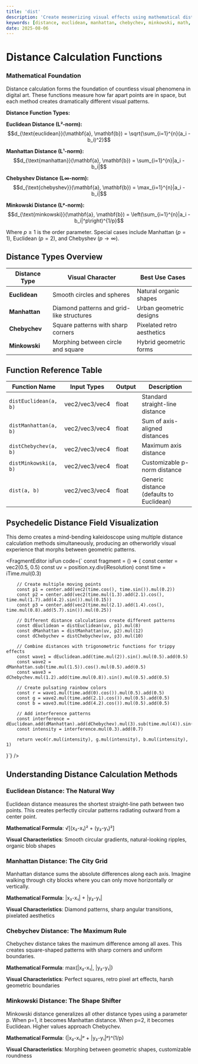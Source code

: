 ```yaml
---
title: 'dist'
description: 'Create mesmerizing visual effects using mathematical distance calculations between points in space'
keywords: [distance, euclidean, manhattan, chebychev, minkowski, math, visual-effects, generative-art]
date: 2025-08-06
---
```



# Distance Calculation Functions

### Mathematical Foundation

Distance calculation forms the foundation of countless visual phenomena in digital art. These functions measure how far apart points are in space, but each method creates dramatically different visual patterns.

**Distance Function Types:**

**Euclidean Distance (L²-norm):**
$$d_{\text{euclidean}}(\mathbf{a}, \mathbf{b}) = \sqrt{\sum_{i=1}^{n}(a_i - b_i)^2}$$

**Manhattan Distance (L¹-norm):**
$$d_{\text{manhattan}}(\mathbf{a}, \mathbf{b}) = \sum_{i=1}^{n}|a_i - b_i|$$

**Chebyshev Distance (L∞-norm):**
$$d_{\text{chebyshev}}(\mathbf{a}, \mathbf{b}) = \max_{i=1}^{n}|a_i - b_i|$$

**Minkowski Distance (Lᵖ-norm):**
$$d_{\text{minkowski}}(\mathbf{a}, \mathbf{b}) = \left(\sum_{i=1}^{n}|a_i - b_i|^p\right)^{1/p}$$

Where $p \geq 1$ is the order parameter. Special cases include Manhattan ($p=1$), Euclidean ($p=2$), and Chebyshev ($p \to \infty$).

## Distance Types Overview

| Distance Type | Visual Character                          | Best Use Cases             |
| ------------- | ----------------------------------------- | -------------------------- |
| **Euclidean** | Smooth circles and spheres                | Natural organic shapes     |
| **Manhattan** | Diamond patterns and grid-like structures | Urban geometric designs    |
| **Chebychev** | Square patterns with sharp corners        | Pixelated retro aesthetics |
| **Minkowski** | Morphing between circle and square        | Hybrid geometric forms     |

## Function Reference Table

| Function Name         | Input Types    | Output | Description                              |
| --------------------- | -------------- | ------ | ---------------------------------------- |
| `distEuclidean(a, b)` | vec2/vec3/vec4 | float  | Standard straight-line distance          |
| `distManhattan(a, b)` | vec2/vec3/vec4 | float  | Sum of axis-aligned distances            |
| `distChebychev(a, b)` | vec2/vec3/vec4 | float  | Maximum axis distance                    |
| `distMinkowski(a, b)` | vec2/vec3/vec4 | float  | Customizable p-norm distance             |
| `dist(a, b)`          | vec2/vec3/vec4 | float  | Generic distance (defaults to Euclidean) |

## Psychedelic Distance Field Visualization

This demo creates a mind-bending kaleidoscope using multiple distance calculation methods simultaneously, producing an otherworldly visual experience that morphs between geometric patterns.

<FragmentEditor
        isFun
        code={`
const fragment = () => {
        const center = vec2(0.5, 0.5)
        const uv = position.xy.div(iResolution)
        const time = iTime.mul(0.3)

        // Create multiple moving points
        const p1 = center.add(vec2(time.cos(), time.sin()).mul(0.2))
        const p2 = center.add(vec2(time.mul(1.3).add(2.1).cos(), time.mul(1.7).add(4.2).sin()).mul(0.15))
        const p3 = center.add(vec2(time.mul(2.1).add(1.4).cos(), time.mul(0.8).add(5.7).sin()).mul(0.25))

        // Different distance calculations create different patterns
        const dEuclidean = distEuclidean(uv, p1).mul(8)
        const dManhattan = distManhattan(uv, p2).mul(12)
        const dChebychev = distChebychev(uv, p3).mul(10)

        // Combine distances with trigonometric functions for trippy effects
        const wave1 = dEuclidean.add(time.mul(2)).sin().mul(0.5).add(0.5)
        const wave2 = dManhattan.sub(time.mul(1.5)).cos().mul(0.5).add(0.5)
        const wave3 = dChebychev.mul(1.2).add(time.mul(0.8)).sin().mul(0.5).add(0.5)

        // Create pulsating rainbow colors
        const r = wave1.mul(time.add(0).cos()).mul(0.5).add(0.5)
        const g = wave2.mul(time.add(2.1).cos()).mul(0.5).add(0.5)
        const b = wave3.mul(time.add(4.2).cos()).mul(0.5).add(0.5)

        // Add interference patterns
        const interference = dEuclidean.add(dManhattan).add(dChebychev).mul(3).sub(time.mul(4)).sin()
        const intensity = interference.mul(0.3).add(0.7)

        return vec4(r.mul(intensity), g.mul(intensity), b.mul(intensity), 1)

}`}
/>

## Understanding Distance Calculation Methods

### Euclidean Distance: The Natural Way

Euclidean distance measures the shortest straight-line path between two points. This creates perfectly circular patterns radiating outward from a center point.

**Mathematical Formula**: √[(x₂-x₁)² + (y₂-y₁)²]

**Visual Characteristics**: Smooth circular gradients, natural-looking ripples, organic blob shapes

### Manhattan Distance: The City Grid

Manhattan distance sums the absolute differences along each axis. Imagine walking through city blocks where you can only move horizontally or vertically.

**Mathematical Formula**: |x₂-x₁| + |y₂-y₁|

**Visual Characteristics**: Diamond patterns, sharp angular transitions, pixelated aesthetics

### Chebychev Distance: The Maximum Rule

Chebychev distance takes the maximum difference among all axes. This creates square-shaped patterns with sharp corners and uniform boundaries.

**Mathematical Formula**: max(|x₂-x₁|, |y₂-y₁|)

**Visual Characteristics**: Perfect squares, retro pixel art effects, harsh geometric boundaries

### Minkowski Distance: The Shape Shifter

Minkowski distance generalizes all other distance types using a parameter p. When p=1, it becomes Manhattan distance. When p=2, it becomes Euclidean. Higher values approach Chebychev.

**Mathematical Formula**: (|x₂-x₁|ᵖ + |y₂-y₁|ᵖ)^(1/p)

**Visual Characteristics**: Morphing between geometric shapes, customizable roundness
